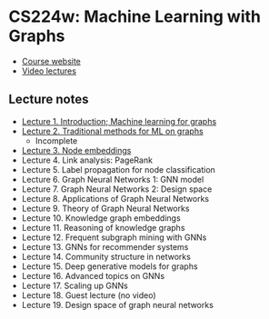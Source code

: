 # CS224w: Machine Learning with Graphs

- [Course website](https://web.stanford.edu/class/cs224w/)
- [Video lectures](https://www.youtube.com/playlist?list=PLoROMvodv4rPLKxIpqhjhPgdQy7imNkDn)

## Lecture notes

- [Lecture 1. Introduction; Machine learning for graphs](./l1)
- [Lecture 2. Traditional methods for ML on graphs](./l2)
    - Incomplete
- [Lecture 3. Node embeddings](./l3)
- Lecture 4. Link analysis: PageRank
- Lecture 5. Label propagation for node classification
- Lecture 6. Graph Neural Networks 1: GNN model
- Lecture 7. Graph Neural Networks 2: Design space
- Lecture 8. Applications of Graph Neural Networks
- Lecture 9. Theory of Graph Neural Networks
- Lecture 10. Knowledge graph embeddings
- Lecture 11. Reasoning of knowledge graphs
- Lecture 12. Frequent subgraph mining with GNNs
- Lecture 13. GNNs for recommender systems
- Lecture 14. Community structure in networks
- Lecture 15. Deep generative models for graphs
- Lecture 16. Advanced topics on GNNs
- Lecture 17. Scaling up GNNs
- Lecture 18. Guest lecture (no video)
- Lecture 19. Design space of graph neural networks